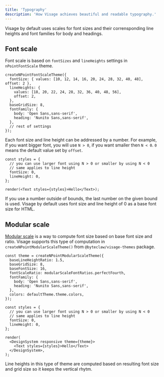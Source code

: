 ```yaml
---
title: 'Typography'
description: 'How Visage achieves beautiful and readable typography.'
---
```


Visage by default uses scales for font sizes and their corrensponding line heights and font families for body and headings.

## Font scale

Font scale is based on `fontSizes` and `lineHeights` settings in `nPointFontScale` theme.

```tsx transpile=false
createNPointFontScaleTheme({
  fontSize: { values: [10, 12, 14, 16, 20, 24, 28, 32, 40, 48], offset: 2 },
  lineHeights: {
    values: [18, 20, 22, 24, 28, 32, 36, 40, 48, 56],
    offset: 2,
  },
  baseGridSize: 8,
  fontFamily: {
    body: 'Open Sans,sans-serif',
    heading: 'Nunito Sans,sans-serif',
  },
  // rest of settings
});
```

Each font size and line height can be addressed by a number. For example, if you want bigger font, you will use `N > 0`, if you want smaller then `N < 0`. `0` means the default value set by `offset`.

```tsx live noInline expanded codesandbox=00-font-scale-7ykez
const styles = {
  // you can use larger font using N > 0 or smaller by using N < 0
  // same applies to line height
  fontSize: 0,
  lineHeight: 0,
};

render(<Text styles={styles}>Hello</Text>);
```

<Message status="info">
  If you use a number outside of bounds, the last number on the given bound is
  used.
</Message>

<Message status="info">
  Visage by default uses font size and line height of 0 as a base font size for
  HTML.
</Message>

## Modular scale

[Modular scale](https://www.modularscale.com) is a way to compute font size based on base font size and ratio. Visage supports this type of computation in `createNPointModularScaleTheme()` from `@byteclaw/visage-themes` package.

```tsx live noInline expanded codesandbox=01-modular-font-scale-t98yt
const theme = createNPointModularScaleTheme({
  baseLineHeightRatio: 1.5,
  baseGridSize: 8,
  baseFontSize: 16,
  fontScaleRatio: modularScaleFontRatios.perfectFourth,
  fontFamily: {
    body: 'Open Sans,sans-serif',
    heading: 'Nunito Sans,sans-serif',
  },
  colors: defaultTheme.theme.colors,
});

const styles = {
  // you can use larger font using N > 0 or smaller by using N < 0
  // same applies to line height
  fontSize: 0,
  lineHeight: 0,
};

render(
  <DesignSystem responsive theme={theme}>
    <Text styles={styles}>Hello</Text>
  </DesignSystem>,
);
```

Line heights in this type of theme are computed based on resulting font size and grid size so it keeps the vertical rhytm.
